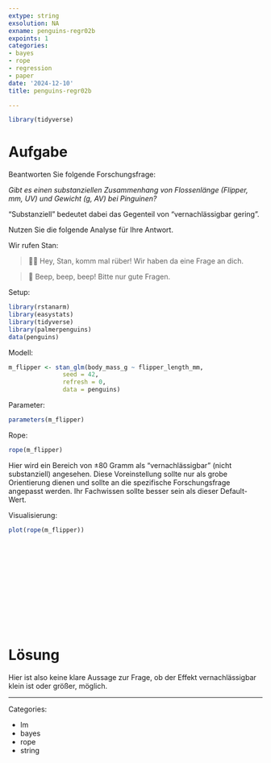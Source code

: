 ```yaml
---
extype: string
exsolution: NA
exname: penguins-regr02b
expoints: 1
categories:
- bayes
- rope
- regression
- paper
date: '2024-12-10'
title: penguins-regr02b

---
```





```r
library(tidyverse)
```



# Aufgabe

Beantworten Sie folgende Forschungsfrage:

*Gibt es einen substanziellen Zusammenhang von Flossenlänge (Flipper, mm, UV) und Gewicht (g, AV) bei Pinguinen?*


"Substanziell" bedeutet dabei das Gegenteil von "vernachlässigbar gering".


Nutzen Sie die folgende Analyse für Ihre Antwort.



Wir rufen Stan:


>    [🧑‍🏫]{.content-visible when-format="html"}[\emoji{teacher}]{.content-visible when-format="pdf"} Hey, Stan, komm mal rüber! Wir haben da eine Frage an dich.

>    [🤖]{.content-visible when-format="html"}[\emoji{robot}]{.content-visible when-format="pdf"} Beep, beep, beep! Bitte nur gute Fragen.

Setup:


```r
library(rstanarm)
library(easystats)
library(tidyverse)
library(palmerpenguins)
data(penguins)
```


Modell:

```r
m_flipper <- stan_glm(body_mass_g ~ flipper_length_mm, 
               seed = 42,
               refresh = 0,
               data = penguins)
```

Parameter:

```r
parameters(m_flipper)
```
Rope:

```r
rope(m_flipper)
```

Hier wird ein Bereich von ±80 Gramm als "vernachlässigbar" (nicht substanziell) angesehen.
Diese Voreinstellung sollte nur als grobe Orientierung dienen und sollte an die spezifische Forschungsfrage angepasst werden.
Ihr Fachwissen sollte besser sein als dieser Default-Wert.

Visualisierung:

```r
plot(rope(m_flipper))
```








</br>
</br>
</br>
</br>
</br>
</br>
</br>
</br>
</br>
</br>

# Lösung


Hier ist also keine klare Aussage zur Frage, ob der Effekt vernachlässigbar klein ist oder größer, möglich.





---

Categories: 

- lm
- bayes
- rope
- string

